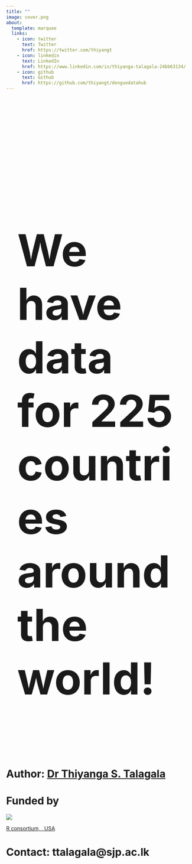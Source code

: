 ```yaml
---
title: ""
image: cover.png
about:
  template: marquee
  links:
    - icon: twitter
      text: Twitter
      href: https://twitter.com/thiyangt
    - icon: linkedin
      text: LinkedIn
      href: https://www.linkedin.com/in/thiyanga-talagala-24bb63134/
    - icon: github
      text: Github
      href: https://github.com/thiyangt/denguedatahub
---
```


<style>
.centered-heading {
  text-align: center;
  color: blue;
  animation: fadeIn 3s ease-in-out;
}

.red-text {
  color: red;
}

@keyframes fadeIn {
  0% { opacity: 0; }
  100% { opacity: 1; }
}
</style>

# <span class="centered-heading">Welcome to the <span class="red-text">Dengue Data Hub</span>, a centralized repository for dengue-related data from around the world!</span>


::: {.callout-note style="padding: 30px; font-size: 80px; border-width: 2px;"}

# We have data for 225 countries around the world!

:::


# Author: [Dr Thiyanga S. Talagala](https://thiyanga.netlify.app/)


# Funded by

![](consortium.png)

[R consortium, , USA](https://www.r-consortium.org/)

# Contact: ttalagala@sjp.ac.lk